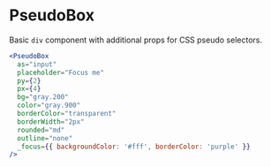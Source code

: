 
<Meta title="Elements|PseudoBox" />

# PseudoBox

Basic `div` component with additional props for CSS pseudo selectors.

```jsx
<PseudoBox
  as="input"
  placeholder="Focus me"
  py={2}
  px={4}
  bg="gray.200"
  color="gray.900"
  borderColor="transparent"
  borderWidth="2px"
  rounded="md"
  outline="none"
  _focus={{ backgroundColor: '#fff', borderColor: 'purple' }}
/>
```

<Props of={PseudoBox} />